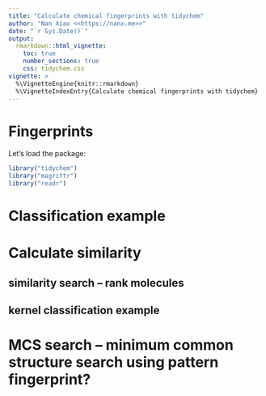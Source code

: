 ```yaml
---
title: "Calculate chemical fingerprints with tidychem"
author: "Nan Xiao <<https://nanx.me>>"
date: "`r Sys.Date()`"
output:
  rmarkdown::html_vignette:
    toc: true
    number_sections: true
    css: tidychem.css
vignette: >
  %\VignetteEngine{knitr::rmarkdown}
  %\VignetteIndexEntry{Calculate chemical fingerprints with tidychem}
---
```


# Fingerprints

Let's load the package:

```r
library("tidychem")
library("magrittr")
library("readr")
```

# Classification example

# Calculate similarity

## similarity search -- rank molecules

## kernel classification example

# MCS search -- minimum common structure search using pattern fingerprint?
